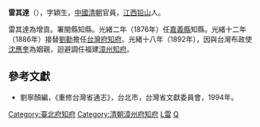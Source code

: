 '''雷其達'''（{{bd|？||？|catIdx=}}），字穎生，[[中國|中國]][[清朝|清朝]]官員，[[江西|江西]][[铅山|铅山]]人。

雷其達為增貢。署閩縣知縣。光緒二年（1876年）任[[嘉義縣|嘉義縣]]知縣。光緒十二年（1886年）接替[[劉勳|劉勳]]擔任[[台灣府知府|台灣府知府]]。光緒十八年（1892年），因與台灣布政使[[沈應奎|沈應奎]]為姻親，迴避調任福建[[漳州|漳州]][[知府|知府]]。

==參考文獻==
*劉寧顏編，《重修台灣省通志》，台北市，台灣省文獻委員會，1994年。

{{start box}}
{{s-off}}
{{s-before|[[斌敏|斌敏]]}}
{{s-title|[[嘉義縣|嘉義縣]][[知縣|知縣]]|1876年～1877年}}
{{s-after|[[吳鳳笙|吳鳳笙]]}}
{{s-before|[[劉勳_(清朝)|劉勳]]}}
{{s-title|[[台北府知府|台北府知府]]|1886年上任}}
{{s-after|[[吉昌|吉昌]]}}
{{end box}}

[[Category:臺北府知府|Category:臺北府知府]]
[[Category:清朝漳州府知府|Category:清朝漳州府知府]]
[[Category:铅山人|L雷]]
[[Category:雷姓|Q]]